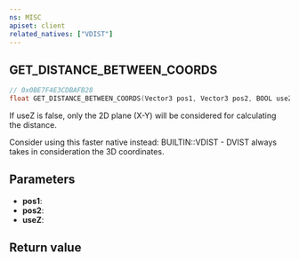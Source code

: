 ```yaml
---
ns: MISC
apiset: client
related_natives: ["VDIST"]
---
```

## GET_DISTANCE_BETWEEN_COORDS

```c
// 0x0BE7F4E3CDBAFB28
float GET_DISTANCE_BETWEEN_COORDS(Vector3 pos1, Vector3 pos2, BOOL useZ);
```

If useZ is false, only the 2D plane (X-Y) will be considered for calculating the distance.

Consider using this faster native instead: BUILTIN::VDIST - DVIST always takes in consideration the 3D coordinates.

## Parameters
* **pos1**:
* **pos2**:
* **useZ**:

## Return value